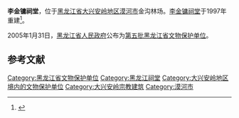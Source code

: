 {{文物保护单位
| 级别 = 省级
| 省区市 = 黑龙江省
| 名称 = 李金镛祠堂
| 图片 = 
| 编号 = 5-50
| 分类 = 近现代重要史迹及代表性建筑	
| 时代 = 现代
| 所在 = [[黑龙江省|黑龙江省]][[大兴安岭地区|大兴安岭地区]]
| 登录 = 1999年
}}
'''李金镛祠堂'''，位于[[黑龙江省|黑龙江省]][[大兴安岭地区|大兴安岭地区]][[漠河市|漠河市]]金沟林场。[[李金镛|李金镛]][[祠堂|祠堂]]于1997年重建<ref>{{Cite web |url=http://www.nenjiang.gov.cn/system/201303/122257.html |title=县文广局考察我国北方少数民族历史文化纪行（五）——“金圣”李金镛 |accessdate=2013-07-08 |author=朱袆民、董荣辉、佟永新、孙振凯 |date=2013-03-14 |work= |publisher=嫩江县人民政府网站，来源：文广局 |language=Zh-hans |archive-date=2018-10-05 |archive-url=https://web.archive.org/web/20181005035030/http://www.nenjiang.gov.cn/system/201303/122257.html |dead-url=no }}</ref>。

2005年1月31日，[[黑龙江省人民政府|黑龙江省人民政府]]公布为[[第五批黑龙江省文物保护单位|第五批黑龙江省文物保护单位]]。

==参考文献==
{{Reflist}}

[[Category:黑龙江省文物保护单位|Category:黑龙江省文物保护单位]]
[[Category:黑龙江祠堂|Category:黑龙江祠堂]]
[[Category:大兴安岭地区境内的文物保护单位|Category:大兴安岭地区境内的文物保护单位]]
[[Category:大兴安岭宗教建筑|Category:大兴安岭宗教建筑]]
[[Category:漠河市|Category:漠河市]]